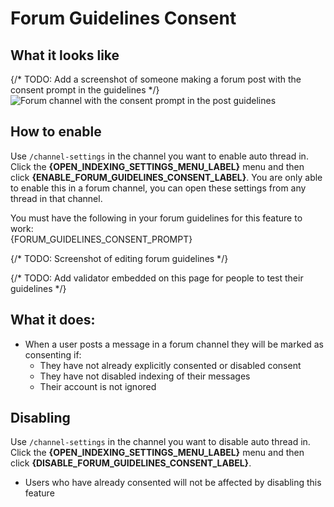 # Forum Guidelines Consent


## What it looks like

{/* TODO: Add a screenshot of someone making a forum post with the consent prompt in the guidelines */}
![Forum channel with the consent prompt in the post guidelines](https://thecatapi.com/api/images/get?format=src)


## How to enable

Use `/channel-settings` in the channel you want to enable auto thread in. Click the **{OPEN_INDEXING_SETTINGS_MENU_LABEL}** menu and then click **{ENABLE_FORUM_GUIDELINES_CONSENT_LABEL}**. You are only able to enable this in a forum channel, you can open these settings from any thread in that channel.


<Callout type="warning">
  You must have the following in your forum guidelines for this feature to work:
  <br/>
  {FORUM_GUIDELINES_CONSENT_PROMPT}
</Callout>

{/* TODO: Screenshot of editing forum guidelines */}

{/* TODO: Add validator embedded on this page for people to test their guidelines */}

## What it does:

- When a user posts a message in a forum channel they will be marked as consenting if:
    - They have not already explicitly consented or disabled consent
    - They have not disabled indexing of their messages
    - Their account is not ignored


## Disabling

Use `/channel-settings` in the channel you want to disable auto thread in. Click the **{OPEN_INDEXING_SETTINGS_MENU_LABEL}** menu and then click **{DISABLE_FORUM_GUIDELINES_CONSENT_LABEL}**.

- Users who have already consented will not be affected by disabling this feature
